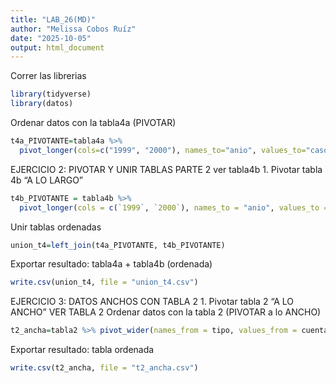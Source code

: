 ```yaml
---
title: "LAB_26(MD)"
author: "Melissa Cobos Ruíz"
date: "2025-10-05"
output: html_document
---
```


Correr las librerias
```r
library(tidyverse)
library(datos)
```
Ordenar datos con la tabla4a (PIVOTAR)
```r
t4a_PIVOTANTE=tabla4a %>% 
  pivot_longer(cols=c("1999", "2000"), names_to="anio", values_to="casos")
```

EJERCICIO 2: PIVOTAR Y UNIR TABLAS
PARTE 2
ver tabla4b
1. Pivotar tabla 4b "A LO LARGO"
```r
t4b_PIVOTANTE = tabla4b %>% 
  pivot_longer(cols = c(`1999`, `2000`), names_to = "anio", values_to = "población")
```
Unir tablas ordenadas
```r
union_t4=left_join(t4a_PIVOTANTE, t4b_PIVOTANTE)
```
Exportar resultado: tabla4a + tabla4b (ordenada)
```r
write.csv(union_t4, file = "union_t4.csv")
```

EJERCICIO 3: DATOS ANCHOS CON TABLA 2
1. Pivotar tabla 2 "A LO ANCHO"
VER TABLA 2 
Ordenar datos con la tabla 2 (PIVOTAR a lo ANCHO)
```r
t2_ancha=tabla2 %>% pivot_wider(names_from = tipo, values_from = cuenta)
```
Exportar resultado: tabla ordenada
```r
write.csv(t2_ancha, file = "t2_ancha.csv")
```
